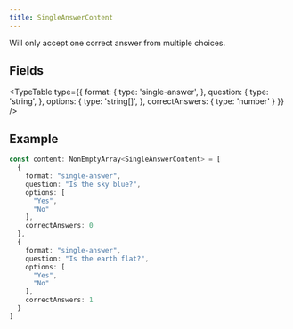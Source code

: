 ```yaml
---
title: SingleAnswerContent
---
```


Will only accept one correct answer from multiple choices.
 
## Fields
<TypeTable
  type={{
    format: {
      type: 'single-answer',
    },
    question: {
      type: 'string',
    },
    options: {
      type: 'string[]',
    },
    correctAnswers: {
      type: 'number'
    }
  }}
/>


## Example
```ts
const content: NonEmptyArray<SingleAnswerContent> = [
  {
    format: "single-answer",
    question: "Is the sky blue?",
    options: [
      "Yes",
      "No"
    ],
    correctAnswers: 0
  },
  {
    format: "single-answer",
    question: "Is the earth flat?",
    options: [
      "Yes",
      "No"
    ],
    correctAnswers: 1
  }
]
```